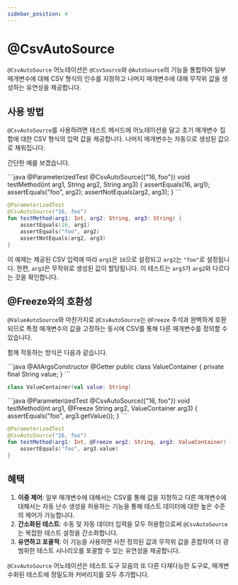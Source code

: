 ```yaml
---
sidebar_position: 4
---
```



# @CsvAutoSource

`@CsvAutoSource` 어노테이션은 `@CsvSource`와 `@AutoSource`의 기능을 통합하여 일부 매개변수에 대해 CSV 형식의 인수를 지정하고 나머지 매개변수에 대해 무작위 값을 생성하는 유연성을 제공합니다.

## 사용 방법

`@CsvAutoSource`를 사용하려면 테스트 메서드에 어노테이션을 달고 초기 매개변수 집합에 대한 CSV 형식의 입력 값을 제공합니다. 나머지 매개변수는 자동으로 생성된 값으로 채워집니다.

간단한 예를 보겠습니다.

<JavaKotlinCodeBlock>
```java
@ParameterizedTest
@CsvAutoSource({"16, foo"})
void testMethod(int arg1, String arg2, String arg3) {
    assertEquals(16, arg1);
    assertEquals("foo", arg2);
    assertNotEquals(arg2, arg3);
}
```

```kotlin
@ParameterizedTest
@CsvAutoSource("16, foo")
fun testMethod(arg1: Int, arg2: String, arg3: String) {
    assertEquals(16, arg1)
    assertEquals("foo", arg2)
    assertNotEquals(arg2, arg3)
}
```
</JavaKotlinCodeBlock>

이 예제는 제공된 CSV 입력에 따라 `arg1`은 `16`으로 설정되고 `arg2`는 `"foo"`로 설정됩니다. 한편, `arg3`은 무작위로 생성된 값이 할당됩니다. 이 테스트는 `arg3`가 `arg2`와 다르다는 것을 확인합니다.

## @Freeze와의 호환성

`@ValueAutoSource`와 마찬가지로 `@CsvAutoSource`는 `@Freeze` 주석과 완벽하게 호환되므로 특정 매개변수의 값을 고정하는 동시에 CSV를 통해 다른 매개변수를 정의할 수 있습니다.

함께 작동하는 방식은 다음과 같습니다.

<JavaKotlinCodeBlock>
```java
@AllArgsConstructor
@Getter
public class ValueContainer {
    private final String value;
}
```

```kotlin
class ValueContainer(val value: String)
```
</JavaKotlinCodeBlock>

<JavaKotlinCodeBlock>
```java
@ParameterizedTest
@CsvAutoSource({"16, foo"})
void testMethod(int arg1, @Freeze String arg2, ValueContainer arg3) {
    assertEquals("foo", arg3.getValue());
}
```

```kotlin
@ParameterizedTest
@CsvAutoSource("16, foo")
fun testMethod(arg1: Int, @Freeze arg2: String, arg3: ValueContainer) {
    assertEquals("foo", arg3.value)
}
```
</JavaKotlinCodeBlock>

## 혜택

1. **이중 제어**: 일부 매개변수에 대해서는 CSV를 통해 값을 지정하고 다른 매개변수에 대해서는 자동 난수 생성을 허용하는 기능을 통해 테스트 데이터에 대한 높은 수준의 제어가 가능합니다.
1. **간소화된 테스트**: 수동 및 자동 데이터 입력을 모두 허용함으로써 `@CsvAutoSource`는 복잡한 테스트 설정을 간소화합니다.
1. **유연하고 포괄적**: 이 기능을 사용하면 사전 정의된 값과 무작위 값을 혼합하여 더 광범위한 테스트 시나리오를 포괄할 수 있는 유연성을 제공합니다.

`@CsvAutoSource` 어노테이션은 테스트 도구 모음의 또 다른 다재다능한 도구로, 매개변수화된 테스트에 정밀도와 커버리지를 모두 추가합니다.
